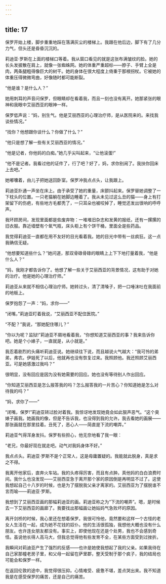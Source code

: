 ```yaml
---
---
---
```

title: 17
---




保罗开始上楼，脚步重重地踩在落满灰尘的楼梯上。我跟在他后边，脚下有了几分力气，但头还是昏昏沉沉的。

莉迪亚·罗斯在上面的楼梯口等着。我从窗口看见的就是这张布满皱纹的脸。她的长头发披散在肩上，就像一张蜘蛛网。她的体重严重超标——脖子、手臂上全是肉，两条腿粗得像巨大的树干。她的身体在很大程度上倚重于那根拐杖。它被她的体重压得微微弯曲，好像随时都可能断裂。

“他是谁？是什么人？”

她用刺耳的声音问保罗，但眼睛却在看着我，而且一刻也没有离开。她那紧张的眼神和我眼中艾丽西亚的眼神一样。

保罗低声说：“妈，别生气。他是艾丽西亚的心理治疗师，是从医院来的。来找我谈些情况。”

“找你？他想跟你谈什么？你做了什么？”

“他只是想了解一些有关艾丽西亚的情况。”

“他是记者，你他妈的白痴。”她几乎尖叫起来，“让他滚蛋!”

“他不是记者。我看过他的证件了，行了吧？好了，妈，求你别闹了。我扶你回床上去吧。”

她嘟囔着，由儿子把她送回卧室。保罗冲我点点头，让我跟上。

莉迪亚扑通一声坐在床上。由于承受了她的重量，床颤抖起来。保罗替她调整了一下枕头的位置。一只老猫躺在她脚边睡着了。我从未见过这么丑的猫——身上有打架留下的伤疤，有些地方毛都秃了，一只耳朵也被咬掉了，睡觉还发出很响的呼呼声。

我环顾房间，发现里面都是些废弃物：一堆堆旧杂志和发黄的报纸，还有一摞摞的旧衣服。靠近墙壁有个氧气瓶，床头柜上有个饼干桶，里面全是些药品。

我觉得莉迪亚一直都在用不友好的目光看着我。她的目光中带有一丝疯狂。这一点我确信无疑。

“他想要知道些什么？”她问道，那双骨碌骨碌的眼睛上上下下地打量着我，“他是什么人？”

“妈，我刚才都告诉你了。他想了解一些关于艾丽西亚的背景情况，这有助于对她的治疗。他是她的心理治疗师。”

莉迪亚从来就不相信心理治疗师。她转过头，清了清嗓子，把一口唾沫吐在我面前的地板上。

保罗抱怨了一声：“妈，求你——”

“闭嘴，”莉迪亚盯着我说，“艾丽西亚不配住医院。”

“不配？”我说，“那她配住哪儿？”

“你以为呢？监狱!”莉迪亚不屑地看着我，“你想知道艾丽西亚的事？我来告诉你吧。她是个小婊子，一直就是，从小就是。”

我忍着剧烈的头痛听莉迪亚说。她继续往下说，而且越说火气越大：“我可怜的弟弟，弗农。伊娃死了以后，他就再也没有恢复过来。我照顾他。我还照顾艾丽西亚。可是她感激过我吗？”

很明显，没有回应是因为没有她需要的回应。她也没有等待别人作出回应。

“你知道艾丽西亚是怎么报答我的吗？怎么报答我的一片苦心？你知道她是怎么对待我的吗？”

“妈，求你了——”

“闭嘴，保罗!”莉迪亚转过脸对着我。我惊讶地发现她竟会如此狠声恶气。“这个臭婊子画我。她画我的像，但是不告诉我，也没得到我的允许。我去看她的画展——那张画就在那里挂着。丑死了，恶心人——简直是下流的嘲弄。”

莉迪亚气得浑身发抖。保罗有些担心，他无奈地看了我一眼：

“老兄，你最好现在就走吧。动气对我妈身体不好。”

我点点头。莉迪亚·罗斯不是个正常人，这是毋庸置疑的。我能就此脱身，真是求之不得。

我离开他家后，直奔火车站。我的头疼得厉害，而且有点肿。真他妈的白白浪费时间。我什么也没发现——艾丽西亚急于离开那个家的原因倒是再明显不过了。这使我想起自己十八岁的时候，也是为了摆脱我父亲才离家的。艾丽西亚为了摆脱谁不言而喻——莉迪亚·罗斯。

我想到了艾丽西亚画的那幅莉迪亚的画。莉迪亚称之为“下流的嘲弄”。嗯，是时候去一下艾丽西亚的画廊了。我要找出那幅画让她姑妈气急败坏的原因。

离开剑桥的时候，我心里还在想着保罗。我很可怜他，竟然要和这样一个古怪的老女人生活在一起，成为她不花钱的奴仆。他的生活很孤独，我想他大概也没有什么朋友。也许连女朋友都没有。事实上，即使他现在还是个处男，我也不会感到奇怪。虽说他长得人高马大，但我总觉得他有些发育不全，在某些方面受到过挫折。

我瞬间对莉迪亚产生了强烈的反感——也许是她使我想起了我的父亲。如果我待在自己家那幢老房子里，和父母一起留在萨里郡，整天受制于那个疯子，我的结局也可能会和保罗一样。

在返回伦敦的途中，我觉得很压抑。心情难受、疲惫不堪，差点哭出来。我不知道我是在感受保罗的痛苦，还是自己的痛苦。